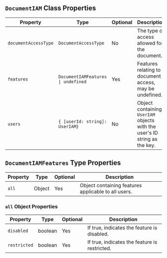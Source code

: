 

## `DocumentIAM` Class Properties

| Property              | Type                            | Optional | Description                                           |
|-----------------------|---------------------------------|----------|-------------------------------------------------------|
| `documentAccessType`  | `DocumentAccessType`            | No       | The type of access allowed for the document.          |
| `features`            | `DocumentIAMFeatures \| undefined` | Yes      | Features relating to document access, may be undefined.|
| `users`               | `{ [userId: string]: UserIAM}`  | No       | Object containing `UserIAM` objects with the user's ID string as the key. |

## `DocumentIAMFeatures` Type Properties

| Property | Type    | Optional | Description                                           |
|----------|---------|----------|-------------------------------------------------------|
| `all`    | Object  | Yes      | Object containing features applicable to all users.   |

### `all` Object Properties

| Property       | Type    | Optional | Description                                      |
|----------------|---------|----------|--------------------------------------------------|
| `disabled`     | boolean | Yes      | If true, indicates the feature is disabled.       |
| `restricted`   | boolean | Yes      | If true, indicates the feature is restricted.     |